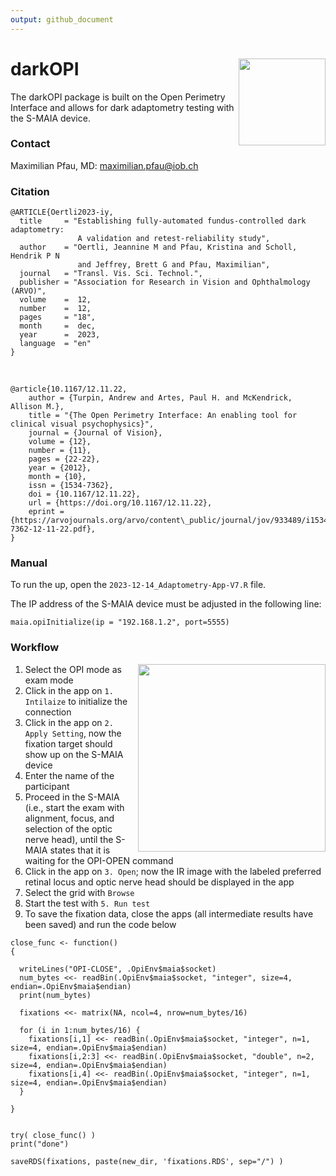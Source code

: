 ```yaml
---
output: github_document
---
```


<!-- README.md is generated from README.Rmd. Please edit that file -->

# darkOPI <img src='hexicon.png' align="right" height="139" />

<!-- badges: start -->
<!-- badges: end -->

The darkOPI package is built on the Open Perimetry Interface and allows for dark adaptometry testing with the S-MAIA device.

### Contact

Maximilian Pfau, MD: [maximilian.pfau@iob.ch](maximilian.pfau@iob.ch)

### Citation
```
@ARTICLE{Oertli2023-iy,
  title     = "Establishing fully-automated fundus-controlled dark adaptometry:
               A validation and retest-reliability study",
  author    = "Oertli, Jeannine M and Pfau, Kristina and Scholl, Hendrik P N
               and Jeffrey, Brett G and Pfau, Maximilian",
  journal   = "Transl. Vis. Sci. Technol.",
  publisher = "Association for Research in Vision and Ophthalmology (ARVO)",
  volume    =  12,
  number    =  12,
  pages     = "18",
  month     =  dec,
  year      =  2023,
  language  = "en"
}
```
<br> 
```
@article{10.1167/12.11.22,
    author = {Turpin, Andrew and Artes, Paul H. and McKendrick, Allison M.},
    title = "{The Open Perimetry Interface: An enabling tool for clinical visual psychophysics}",
    journal = {Journal of Vision},
    volume = {12},
    number = {11},
    pages = {22-22},
    year = {2012},
    month = {10},
    issn = {1534-7362},
    doi = {10.1167/12.11.22},
    url = {https://doi.org/10.1167/12.11.22},
    eprint = {https://arvojournals.org/arvo/content\_public/journal/jov/933489/i1534-7362-12-11-22.pdf},
}
```

### Manual

To run the up, open the `2023-12-14_Adaptometry-App-V7.R` file.

The IP address of the S-MAIA device must be adjusted in the following line:
```
maia.opiInitialize(ip = "192.168.1.2", port=5555)
```

### Workflow
<img src='screenshot.png' align="right" height="300" />


1. Select the OPI mode as exam mode
2. Click in the app on `1. Intilaize` to initialize the connection
3. Click in the app on `2. Apply Setting`, now the fixation target should show up on the S-MAIA device
4. Enter the name of the participant
5. Proceed in the S-MAIA (i.e., start the exam with alignment, focus, and selection of the optic nerve head), until the S-MAIA states that it is waiting for the OPI-OPEN command
6. Click in the app on `3. Open`; now the IR image with the labeled preferred retinal locus and optic nerve head should be displayed in the app
7. Select the grid with `Browse`
8. Start the test with `5. Run test`
9. To save the fixation data, close the apps (all intermediate results have been saved) and run the code below

```
close_func <- function()
{
  
  writeLines("OPI-CLOSE", .OpiEnv$maia$socket)
  num_bytes <<- readBin(.OpiEnv$maia$socket, "integer", size=4, endian=.OpiEnv$maia$endian)
  print(num_bytes)
  
  fixations <<- matrix(NA, ncol=4, nrow=num_bytes/16)
  
  for (i in 1:num_bytes/16) {
    fixations[i,1] <<- readBin(.OpiEnv$maia$socket, "integer", n=1, size=4, endian=.OpiEnv$maia$endian)
    fixations[i,2:3] <<- readBin(.OpiEnv$maia$socket, "double", n=2, size=4, endian=.OpiEnv$maia$endian)
    fixations[i,4] <<- readBin(.OpiEnv$maia$socket, "integer", n=1, size=4, endian=.OpiEnv$maia$endian)
  }
  
}


try( close_func() )
print("done")

saveRDS(fixations, paste(new_dir, 'fixations.RDS', sep="/") )
```









